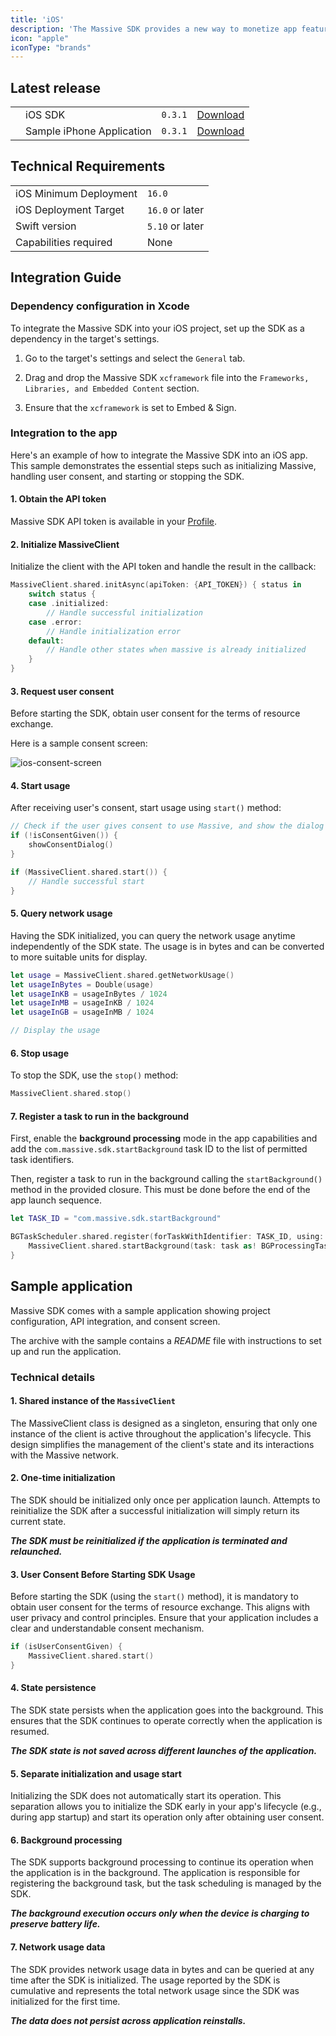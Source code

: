 ```yaml
---
title: 'iOS'
description: 'The Massive SDK provides a new way to monetize app features and content without annoying ads or low-converting paywalls.'
icon: "apple"
iconType: "brands"
---
```


## Latest release

|                                        |                                    |         |                     |
| ---------------------------------------| ---------------------------------- | ------- | ------------------- |
| <Icon icon="apple" iconType="solid" /> | iOS SDK                            | `0.3.1` | [Download](https://downloads.joinmassive.com/sdk/ios/0.3.1/MassiveSDK-iOS-0.3.1.zip) |
| <Icon icon="apple" iconType="solid" /> | Sample iPhone Application          | `0.3.1` | [Download](https://downloads.joinmassive.com/sdk/ios/0.3.1/MassiveSample-iPhoneAPP-0.3.1.zip) |

## Technical Requirements

|                        |                 |
| ---------------------- | --------------- |
| iOS Minimum Deployment | `16.0`          |
| iOS Deployment Target  | `16.0` or later |
| Swift version          | `5.10` or later |
| Capabilities required  | None            |

## Integration Guide

### Dependency configuration in Xcode

To integrate the Massive SDK into your iOS project, set up the SDK as a dependency in the target's settings.

1. Go to the target's settings and select the `General` tab.

2. Drag and drop the Massive SDK `xcframework` file into the `Frameworks, Libraries, and Embedded Content` section.

3. Ensure that the `xcframework` is set to Embed & Sign.

### Integration to the app

Here's an example of how to integrate the Massive SDK into an iOS app. This sample demonstrates the essential steps such as initializing Massive, handling user consent, and starting or stopping the SDK.

#### 1. Obtain the API token

Massive SDK API token is available in your [Profile](https://partners.joinmassive.com/profile).

#### 2. Initialize MassiveClient

Initialize the client with the API token and handle the result in the callback:

```swift
MassiveClient.shared.initAsync(apiToken: {API_TOKEN}) { status in
    switch status {
    case .initialized:
        // Handle successful initialization
    case .error:
        // Handle initialization error
    default:
        // Handle other states when massive is already initialized
    }
}
```

#### 3. Request user consent

Before starting the SDK, obtain user consent for the terms of resource exchange.

Here is a sample consent screen:

![ios-consent-screen](/images/ios-consent-screen.png)

#### 4. Start usage

After receiving user's consent, start usage using `start()` method:

```swift
// Check if the user gives consent to use Massive, and show the dialog if we need to request it.
if (!isConsentGiven()) {
    showConsentDialog()
}

if (MassiveClient.shared.start()) {
    // Handle successful start
}
```

#### 5. Query network usage

Having the SDK initialized, you can query the network usage anytime independently of the SDK state.
The usage is in bytes and can be converted to more suitable units for display.

```swift
let usage = MassiveClient.shared.getNetworkUsage()
let usageInBytes = Double(usage)
let usageInKB = usageInBytes / 1024
let usageInMB = usageInKB / 1024
let usageInGB = usageInMB / 1024

// Display the usage
```

#### 6. Stop usage

To stop the SDK, use the `stop()` method:

```swift
MassiveClient.shared.stop()
```

#### 7. Register a task to run in the background

First, enable the **background processing** mode in the app capabilities and add the `com.massive.sdk.startBackground` task ID to the list of permitted task identifiers.

Then, register a task to run in the background calling the `startBackground()` method in the provided closure. This must be done before the end of the app launch sequence.

```swift
let TASK_ID = "com.massive.sdk.startBackground"

BGTaskScheduler.shared.register(forTaskWithIdentifier: TASK_ID, using: nil) { task in
    MassiveClient.shared.startBackground(task: task as! BGProcessingTask)
}
```

## Sample application

Massive SDK comes with a sample application showing project configuration, API integration, and consent screen.

The archive with the sample contains a _README_ file with instructions to set up and run the application.

### Technical details

#### 1. Shared instance of the `MassiveClient`

The MassiveClient class is designed as a singleton, ensuring that only one instance of the client is active throughout the application's lifecycle. This design simplifies the management of the client's state and its interactions with the Massive network.

#### 2. One-time initialization

The SDK should be initialized only once per application launch. Attempts to reinitialize the SDK after a successful initialization will simply return its current state.

***The SDK must be reinitialized if the application is terminated and relaunched.***

#### 3. User Consent Before Starting SDK Usage
Before starting the SDK (using the `start()` method), it is mandatory to obtain user consent for the terms of resource exchange. This aligns with user privacy and control principles. Ensure that your application includes a clear and understandable consent mechanism.

```swift
if (isUserConsentGiven) {
    MassiveClient.shared.start()
} 
```

#### 4. State persistence

The SDK state persists when the application goes into the background. This ensures that the SDK continues to operate correctly when the application is resumed.

***The SDK state is not saved across different launches of the application.***

#### 5. Separate initialization and usage start

Initializing the SDK does not automatically start its operation. This separation allows you to initialize the SDK early in your app's lifecycle (e.g., during app startup) and start its operation only after obtaining user consent.

#### 6. Background processing

The SDK supports background processing to continue its operation when the application is in the background. The application is responsible for registering the background task, but the task scheduling is managed by the SDK.

***The background execution occurs only when the device is charging to preserve battery life.***

#### 7. Network usage data

The SDK provides network usage data in bytes and can be queried at any time after the SDK is initialized. The usage reported by the SDK is cumulative and represents the total network usage since the SDK was initialized for the first time.

***The data does not persist across application reinstalls.***